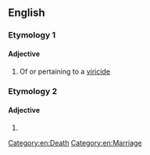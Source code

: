==English==

===Etymology 1===

====Adjective====
{{en-adj}}

# Of or pertaining to a [[viricide]] {{gloss|killing of a husband}}

===Etymology 2===

====Adjective====
{{en-adj}}

# {{alt form|en|virucidal}}

[[Category:en:Death]]
[[Category:en:Marriage]]